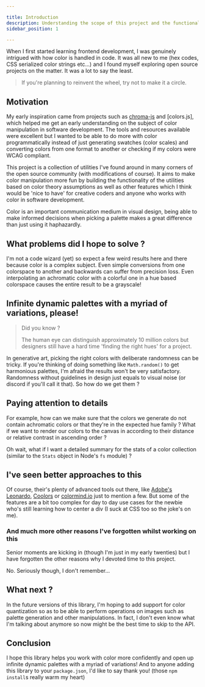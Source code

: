 ```yaml
---

title: Introduction
description: Understanding the scope of this project and the functionality it aims to provide.
sidebar_position: 1

---
```



When I first started learning frontend development, I was genuinely intrigued with how color is handled in code. It was all new to me (hex codes, CSS serialized color strings etc...) and I found myself exploring open source projects on the matter. It was a lot to say the least.

> If you're planning to reinvent the wheel, try not to make it a circle.


## Motivation

My early inspiration came from projects such as [chroma-js]() and [colors.js], which helped me get an early understanding on the subject of color manipulation in software development. The tools and resources available were excellent but I wanted to be able to do more with color programmatically instead of just generating swatches (color scales) and converting colors from one format to another or checking if my colors were WCAG compliant.

This project is a collection of utilities I've found around in many corners of the open source community (with modifications of course). It aims to make color manipulation more fun by building the functionality of the utilities based on color theory assumptions as well as other features which I think would be 'nice to have' for creative coders and anyone who works with color in software development.

Color is an important communication medium in visual design, being able to make informed decisions when picking a palette makes a great difference than just using it haphazardly.

## What problems did I hope to solve ?

I'm not a code wizard (yet) so expect a few weird results here and there because color is a complex subject. Even simple conversions from one colorspace to another and backwards can suffer from precision loss. Even interpolating an achromatic color with a colorful one in a hue based colorspace causes the entire result to be a grayscale!

## Infinite dynamic palettes with a myriad of variations, please!


> Did you know ?
> 
> The human eye can distinguish approximately 10 million colors but designers still have a hard time 'finding the right hues' for a project.
>

In generative art, picking the right colors with deliberate randomness can be tricky. If you're thinking of doing something like `Math.random()` to get harmonious palettes, I'm afraid the results won't be very satisfactory. Randomness without guidelines in design just equals to visual noise (or discord if you'll call it that). So how do we get them ?

## Paying attention to details

For example, how can we make sure that the colors we generate do not contain achromatic colors or that they're in the expected hue family ? What if we want to render our colors to the canvas in according to their distance or relative contrast in ascending order ?

Oh wait, what if I want a detailed summary for the stats of a color collection (similar to the `Stats` object in Node's `fs` module) ?

## I've seen better approaches to this

Of course, their's plenty of advanced tools out there, like [Adobe's Leonardo](), [Coolors]() or [colormind.io]() just to mention a few. But some of the features are a bit too complex for day to day use cases for the newbie who's still learning how to center a div (I suck at CSS too so the joke's on me).


### And much more other reasons I've forgotten whilst working on this

Senior moments are kicking in (though I'm just in my early twenties) but I have forgotten the other reasons why I devoted time to this project. 

No. Seriously though, I don't remember...


## What next ?

In the future versions of this library, I'm hoping to add support for color quantization so as to be able to perform operations on images such as palette generation and other manipulations. In fact, I don't even know what I'm talking about anymore so now might be the best time to skip to the API.

## Conclusion

I hope this library helps you work with color more confidently and open up infinite dynamic palettes with a myriad of variations! And to anyone adding this library to your `package.json`, I'd like to say thank you! (those `npm install`s really warm my heart)

